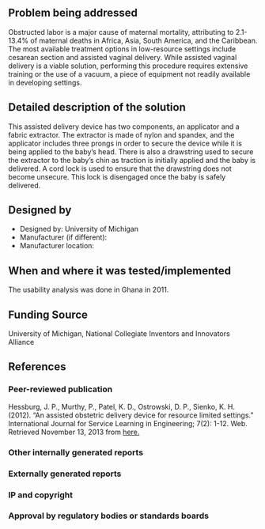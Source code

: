 {{Medical Device
|Health Topic=Maternal mortality,
|Classification=Treatment
|Scope=Prototype
|Location=Africa
|Image=Assisted delivery device.png
}}
<!-- Please make sure to use the format provided below for consistency between all devices. -->
==Problem being addressed==
Obstructed labor is a major cause of maternal mortality, attributing to 2.1-13.4% of maternal deaths in Africa, Asia, South America, and the Caribbean. The most available treatment options in low-resource settings include cesarean section and assisted vaginal delivery. While assisted vaginal delivery is a viable solution, performing this procedure requires extensive training or the use of a vacuum, a piece of equipment not readily available in developing settings.

==Detailed description of the solution==
This assisted delivery device has two components, an applicator and a fabric extractor. The extractor is made of nylon and spandex, and the applicator includes three prongs in order to secure the device while it is being applied to the baby’s head. There is also a drawstring used to secure the extractor to the baby’s chin as traction is initially applied and the baby is delivered. A cord lock is used to ensure that the drawstring does not become unsecure. This lock is disengaged once the baby is safely delivered.

==Designed by==
*Designed by: University of Michigan
*Manufacturer (if different):
*Manufacturer location:

==When and where it was tested/implemented ==
The usability analysis was done in Ghana in 2011.

==Funding Source==
University of Michigan, National Collegiate Inventors and Innovators Alliance

==References==
===Peer-reviewed publication===
Hessburg, J. P., Murthy, P., Patel, K. D., Ostrowski, D. P., Sienko, K. H. (2012). “An assisted obstetric delivery device for resource limited settings.” International Journal for Service Learning in Engineering; 7(2): 1-12. Web. Retrieved November 13, 2013 from [http://sienkolab.engin.umich.edu/drupal/sites/default/files/Hessburg_assisteddelivery_IJSLE_F12.pdf here.]

===Other internally generated reports===
===Externally generated reports===
===IP and copyright===
===Approval by regulatory bodies or standards boards===

<!-- Add relevant categories, such as [[Category:HIV]] or [[Category:Malaria]] below this line -->